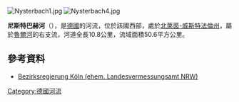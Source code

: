 {{Onesource|time=2020-08-11T04:41:23+00:00}}
{{Coord|51|2|34.74|N|6|13|27.42|E|display=title}}
[[Image:Nysterbach1.jpg|right]]
[[Image:Nysterbach4.jpg|right]]

'''尼斯特巴赫河'''（{{lang-de|Nysterbach}}），是[[德國|德國]]的河流，位於該國西部，處於[[北萊茵-威斯特法倫州|北萊茵-威斯特法倫州]]，屬於[[魯爾河_(馬士河支流)|魯爾河]]的右支流，河道全長10.8公里，流域面積50.6平方公里。

==參考資料==
* [http://www.tim-online.nrw.de/ Bezirksregierung Köln (ehem. Landesvermessungsamt NRW)] {{Wayback|url=http://www.tim-online.nrw.de/ |date=20130820151623 }}

{{Germany-geo-stub}}
[[Category:德國河流|Category:德國河流]]